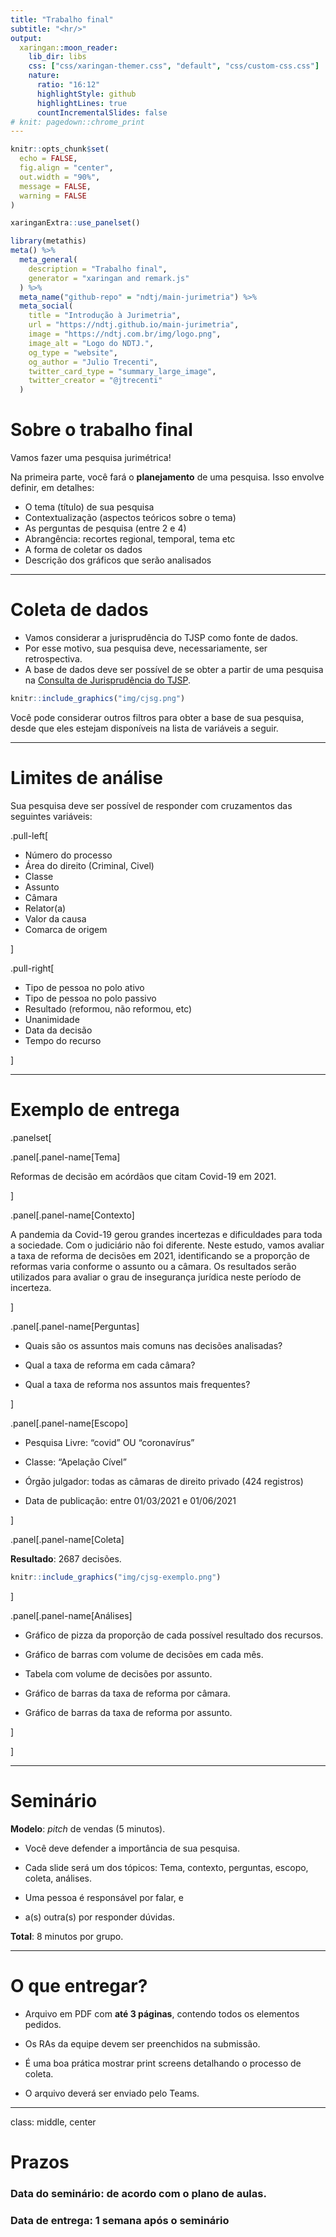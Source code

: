 ```yaml
---
title: "Trabalho final"
subtitle: "<hr/>"
output:
  xaringan::moon_reader:
    lib_dir: libs
    css: ["css/xaringan-themer.css", "default", "css/custom-css.css"]
    nature:
      ratio: "16:12"
      highlightStyle: github
      highlightLines: true
      countIncrementalSlides: false
# knit: pagedown::chrome_print
---
```


```r
knitr::opts_chunk$set(
  echo = FALSE,
  fig.align = "center",
  out.width = "90%",
  message = FALSE,
  warning = FALSE
)

xaringanExtra::use_panelset()
```

```r
library(metathis)
meta() %>%
  meta_general(
    description = "Trabalho final",
    generator = "xaringan and remark.js"
  ) %>% 
  meta_name("github-repo" = "ndtj/main-jurimetria") %>% 
  meta_social(
    title = "Introdução à Jurimetria",
    url = "https://ndtj.github.io/main-jurimetria",
    image = "https://ndtj.com.br/img/logo.png",
    image_alt = "Logo do NDTJ.",
    og_type = "website",
    og_author = "Julio Trecenti",
    twitter_card_type = "summary_large_image",
    twitter_creator = "@jtrecenti"
  )
```


# Sobre o trabalho final

Vamos fazer uma pesquisa jurimétrica!

Na primeira parte, você fará o __planejamento__ de uma pesquisa. Isso envolve definir, em detalhes:

- O tema (título) de sua pesquisa
- Contextualização (aspectos teóricos sobre o tema)
- As perguntas de pesquisa (entre 2 e 4)
- Abrangência: recortes regional, temporal, tema etc
- A forma de coletar os dados
- Descrição dos gráficos que serão analisados 

---

# Coleta de dados

- Vamos considerar a jurisprudência do TJSP como fonte de dados. 
- Por esse motivo, sua pesquisa deve, necessariamente, ser retrospectiva.
- A base de dados deve ser possível de se obter a partir de uma pesquisa na [Consulta de Jurisprudência do TJSP](https://esaj.tjsp.jus.br/cjsg/resultadoCompleta.do).

```r
knitr::include_graphics("img/cjsg.png")
```

Você pode considerar outros filtros para obter a base de sua pesquisa, desde que eles estejam disponíveis na lista de variáveis a seguir.

---

# Limites de análise

Sua pesquisa deve ser possível de responder com cruzamentos das seguintes variáveis:

.pull-left[

- Número do processo
- Área do direito (Criminal, Civel)
- Classe
- Assunto
- Câmara
- Relator(a)
- Valor da causa
- Comarca de origem

]

.pull-right[

- Tipo de pessoa no polo ativo
- Tipo de pessoa no polo passivo
- Resultado (reformou, não reformou, etc)
- Unanimidade
- Data da decisão
- Tempo do recurso

]

---

# Exemplo de entrega

.panelset[

.panel[.panel-name[Tema]

Reformas de decisão em acórdãos que citam Covid-19 em 2021.

]

.panel[.panel-name[Contexto]

A pandemia da Covid-19 gerou grandes incertezas e dificuldades para toda a sociedade. Com o judiciário não foi diferente. Neste estudo, vamos avaliar a taxa de reforma de decisões em 2021, identificando se a proporção de reformas varia conforme o assunto ou a câmara. Os resultados serão utilizados para avaliar o grau de insegurança jurídica neste período de incerteza.

]

.panel[.panel-name[Perguntas]

- Quais são os assuntos mais comuns nas decisões analisadas?

- Qual a taxa de reforma em cada câmara?

- Qual a taxa de reforma nos assuntos mais frequentes?


]

.panel[.panel-name[Escopo]

- Pesquisa Livre: "covid" OU "coronavírus"

- Classe: "Apelação Cível"

- Órgão julgador: todas as câmaras de direito privado (424 registros)

- Data de publicação: entre 01/03/2021 e 01/06/2021

]

.panel[.panel-name[Coleta]

__Resultado__: 2687 decisões.

```r
knitr::include_graphics("img/cjsg-exemplo.png")
```


]

.panel[.panel-name[Análises]

- Gráfico de pizza da proporção de cada possível resultado dos recursos.

- Gráfico de barras com volume de decisões em cada mês.

- Tabela com volume de decisões por assunto.

- Gráfico de barras da taxa de reforma por câmara.

- Gráfico de barras da taxa de reforma por assunto.

]

]

---

# Seminário

__Modelo__: *pitch* de vendas (5 minutos). 

- Você deve defender a importância de sua pesquisa. 

- Cada slide será um dos tópicos: Tema, contexto, perguntas, escopo, coleta, análises.

- Uma pessoa é responsável por falar, e

- a(s) outra(s) por responder dúvidas.

__Total__: 8 minutos por grupo.

---

# O que entregar?

- Arquivo em PDF com __até 3 páginas__, contendo todos os elementos pedidos.

- Os RAs da equipe devem ser preenchidos na submissão.

- É uma boa prática mostrar print screens detalhando o processo de coleta.

- O arquivo deverá ser enviado pelo Teams.

---
class: middle, center

# Prazos

### __Data do seminário__: de acordo com o plano de aulas.

### __Data de entrega__: 1 semana após o seminário



